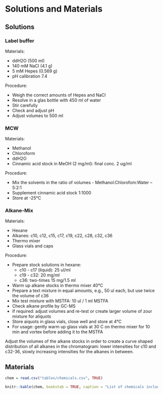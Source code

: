 # Solutions and Materials{#mm}
## Solutions{#solutions}
### Label buffer{#washingbuffer}

Materials:

* ddH2O (500 ml)
* 140 mM NaCl (4.1 g)
* 5 mM Hepes (0.569 g)
* pH calibration 7.4

Procedure:

* Weigh the correct amounts of Hepes and NaCl
* Resolve in a glas bottle with 450 ml of water
* Stir carefully
* Check and adjust pH
* Adjust volumes to 500 ml

### MCW{#mcw}

Materials:

* Methanol
* Chloroform
* ddH2O
* Cinnamic acid stock in MeOH (2 mg/ml): final conc. 2 ug/ml

Procedure:

* Mix the solvents in the ratio of volumes - Methanol:Chlorofom:Water -- 5:2:1
* Supplement cinnamic acid stock 1:1000
* Store at -25&deg;C

### Alkane-Mix{#alkanemix}

Materials:

* Hexane
* Alkanes: c10, c12, c15, c17, c19, c22, c28, c32, c36
* Thermo mixer
* Glass vials and caps

Procedure:

* Prepare stock solutions in hexane:
  + c10 - c17 (liquid): 25 ul/ml
  + c19 - c32: 20 mg/ml
  + c36: two-times 15 mg/1.5 ml
* Warm up alkane stocks in thermo mixer 40&deg;C
* Prepare a text mixture in equal amounts, e.g., 50 ul each, but use twice the volume of c36
* Mix test mixture with MSTFA: 10 ul / 1 ml MSTFA
* Check alkane profile by GC-MS
* If required: adjust volumes and re-test or create larger volume of zour mixture for aliquots
* Store aiquots in glass vials, close well and store at 4&deg;C
* For usage: gently warm up glass vials at 30 C on thermo mixer for 10 min and vortex before adding it to the MSTFA

Adjust the volumes of the alkane stocks in order to create a curve shaped distribution of all alkanes in the chromatogram: lower intensities for c10 and c32-36, slowly increasing intensities for the alkanes in between.


## Materials

```r

chem = read.csv("tables/chemicals.csv", TRUE)

knitr::kable(chem, bookstab = TRUE, caption = "List of chemicals including company names and catalog number.")
```


